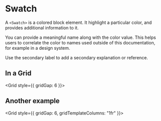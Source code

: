 
# Swatch

A `<Swatch>` is a colored block element.
It highlight a particular color, and provides additional information to it.

<Swatch value="#FF00FF" />

You can provide a meaningful name along with the color value.
This helps users to correlate the color to names used outside of this documentation, for example in a design system.

<Swatch value="#FF00FF" name="Primary" />

Use the secondary label to add a secondary explanation or reference.

<Swatch value="#FF00FF" name="Primary" ancestry="Red 700"/>

## In a Grid

<Grid style={{ gridGap: 6 }}>
  <Swatch value="#0E5A8A" contrastValue="#FFFFFF" name="@blue1" />
  <Swatch value="#106BA3" contrastValue="#FFFFFF" name="@blue2" />
  <Swatch value="#137CBD" contrastValue="#FFFFFF" name="@blue3" />
  <Swatch value="#2B95D6" contrastValue="#000000" name="@blue4" />
  <Swatch value="#48AFF0" contrastValue="#000000" name="@blue5" />
</Grid>

## Another example

<Grid style={{ gridGap: 6, gridTemplateColumns: "1fr" }}>
  <Swatch value="#F58221" name="Access" ancestry="Orange 300" />
  <Swatch value="#D9418D" name="Use" ancestry="Red 500" />
  <Swatch value="#B87AF2" name="Innovation" ancestry="Violett 500" />
  <Swatch value="#4188D9" name="Jobs" ancestry="Blue 500" />
  <Swatch value="#4AE6CC" name="Society" ancestry="…" />
  <Swatch value="#1FD35B" name="Trust" ancestry="Green 400" />
  <Swatch value="#C4D534" name="Market Openness" ancestry="…" />
</Grid>
